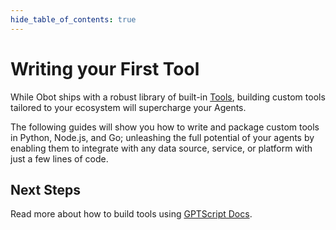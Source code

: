 ```yaml
---
hide_table_of_contents: true
---
```




# Writing your First Tool

While Obot ships with a robust library of built-in [Tools](/concepts/tools), building custom
tools tailored to your ecosystem will supercharge your Agents.

The following guides will show you how to write and package custom tools in Python, Node.js, and Go;
unleashing the full potential of your agents by enabling them to integrate with any data source, service,
or platform with just a few lines of code.

<Tabs queryString="language">
  <TabItem value="python" label="Python" id="python-tab">
      <PythonHashToolReadme />
  </TabItem>

  <TabItem value="node" label="Node.js" id="node-tab">
      <NodeHashToolReadme />
  </TabItem>

  <TabItem value="go" label="Go" id="go-tab">
      <GoHashToolReadme />
  </TabItem>
</Tabs>

## Next Steps

Read more about how to build tools using [GPTScript Docs](https://docs.gptscript.ai).
